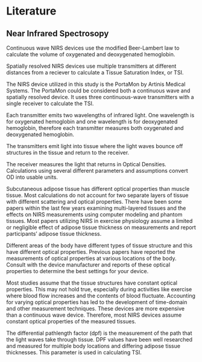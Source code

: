 # Literature {#Literature}

## Near Infrared Spectrosopy {#Literature-nirs}

Continuous wave NIRS devices use the modified Beer-Lambert law to calculate the volume of oxygenated and deoxygenated hemoglobin.

Spatially resolved NIRS devices use multiple transmitters at different distances from a reciever to calculate a Tissue Saturation Index, or TSI. 

The NIRS device utilized in this study is the PortaMon by Artinis Medical Systems. The PortaMon could be considered both a continuous wave and spatially resolved device. It uses three continuous-wave transmitters with a single receiver to calculate the TSI. 

Each transmitter emits two wavelengths of infrared light. One wavelength is for oxygenated hemoglobin and one wavelength is for deoxygenated hemoglobin, therefore each transmitter measures both oxygenated and deoxygenated hemoglobin. 

The transmitters emit light into tissue where the light waves bounce off structures in the tissue and return to the receiver. 

The receiver measures the light that returns in Optical Densities. Calculations using several different parameters and assumptions convert OD into usable units.

Subcutaneous adipose tissue has different optical properties than muscle tissue. Most calculations do not account for two separate layers of tissue with different scattering and optical properties. There have been some papers within the last few years  examining multi-layered tissues and the effects on NIRS measurements using computer modeling and phantom tissues. Most papers utilizing NIRS in exercise physiology assume a limited or negligible effect of adipose tissue thickness on measurements and report participants' adipose tissue thickness.

Different areas of the body have different types of tissue structure and this have different optical properties. Previous papers have reported the measurements of optical properties at various locations of the body. Consult with the device manufacturer and reports of these optical properties to determine the best settings for your device.

Most studies assume that the tissue structures have constant optical properties. This may not hold true, especially during activities like exercise where blood flow increases and the contents of blood fluctuate. Accounting for varying optical properties has led to the development of time-domain and other measurement techniques. These devices are more expensive than a continuous wave device. Therefore, most NIRS devices assume constant optical properties of the measured tissues.

The differential pathlength factor (dpf) is the measurement of the path that the light waves take through tissue. DPF values have been well researched and measured for multiple body locations and differing adipose tissue thicknesses. This parameter is used in calculating TSI.
